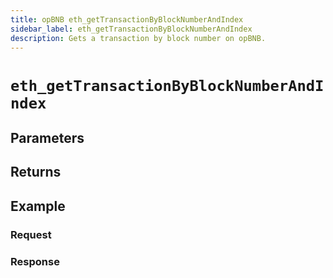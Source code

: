 ```yaml
---
title: opBNB eth_getTransactionByBlockNumberAndIndex
sidebar_label: eth_getTransactionByBlockNumberAndIndex
description: Gets a transaction by block number on opBNB.
---
```




# `eth_getTransactionByBlockNumberAndIndex`

<Description />

## Parameters


<Params />

## Returns


<Returns />

## Example


<Example />

### Request


<Request />

### Response


<Response />
